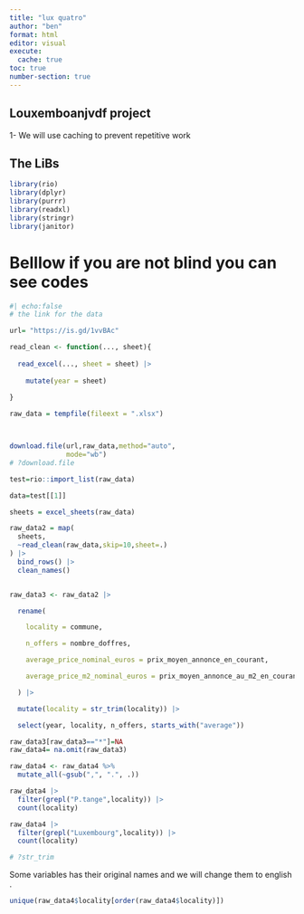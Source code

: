 ```yaml
---
title: "lux quatro"
author: "ben"
format: html
editor: visual
execute: 
  cache: true
toc: true
number-section: true
---
```


## Louxemboanjvdf project

1- We will use caching to prevent repetitive work

## The LiBs

```r
library(rio)
library(dplyr)
library(purrr)
library(readxl)
library(stringr)
library(janitor)

```

# Belllow if you are not blind you can see codes

```r
#| echo:false
# the link for the data 

url= "https://is.gd/1vvBAc"

read_clean <- function(..., sheet){
  
  read_excel(..., sheet = sheet) |>
    
    mutate(year = sheet)
  
}

raw_data = tempfile(fileext = ".xlsx")



download.file(url,raw_data,method="auto",
              mode="wb")
# ?download.file

test=rio::import_list(raw_data)

data=test[[1]]

sheets = excel_sheets(raw_data) 

raw_data2 = map(
  sheets,
  ~read_clean(raw_data,skip=10,sheet=.)
) |> 
  bind_rows() |> 
  clean_names()


raw_data3 <- raw_data2 |>

  rename(

    locality = commune,

    n_offers = nombre_doffres,

    average_price_nominal_euros = prix_moyen_annonce_en_courant,

    average_price_m2_nominal_euros = prix_moyen_annonce_au_m2_en_courant

  ) |>

  mutate(locality = str_trim(locality)) |>

  select(year, locality, n_offers, starts_with("average"))

raw_data3[raw_data3=="*"]=NA
raw_data4= na.omit(raw_data3)

raw_data4 <- raw_data4 %>%
  mutate_all(~gsub(",", ".", .))

raw_data4 |> 
  filter(grepl("P.tange",locality)) |> 
  count(locality)

raw_data4 |> 
  filter(grepl("Luxembourg",locality)) |> 
  count(locality)

# ?str_trim
```

Some variables has their original names and we will change them to english .

```r
unique(raw_data4$locality[order(raw_data4$locality)])
```
